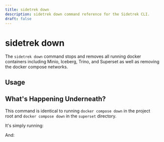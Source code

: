 ```yaml
---
title: sidetrek down
description: sidetrek down command reference for the Sidetrek CLI.
draft: false
---
```


# sidetrek down

The `sidetrek down` command stops and removes all running docker containers including Minio, Iceberg, Trino, and Superset as well as removing the docker compose networks.

## Usage

<BashCode code="sidetrek down" client:load />

## What's Happening Underneath?

This command is identical to running `docker compose down` in the project root and `docker compose down` in the `superset` directory.

It's simply running:

<BashCode code="docker compose down" client:load />

And:

<BashCode code="cd superset && docker compose down" client:load />
